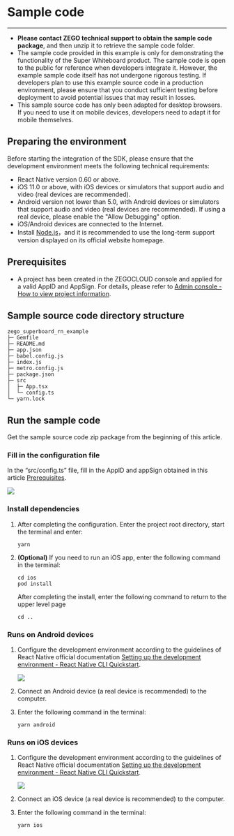 # Sample code

- - -



<Warning title="Warning">

- **Please contact ZEGO technical support to obtain the sample code package**, and then unzip it to retrieve the sample code folder. 
- The sample code provided in this example is only for demonstrating the functionality of the Super Whiteboard product. The sample code is open to the public for reference when developers integrate it. However, the example sample code itself has not undergone rigorous testing. If developers plan to use this example source code in a production environment, please ensure that you conduct sufficient testing before deployment to avoid potential issues that may result in losses.
- This sample source code has only been adapted for desktop browsers. If you need to use it on mobile devices, developers need to adapt it for mobile themselves.
</Warning>

## Preparing the environment

Before starting the integration of the SDK, please ensure that the development environment meets the following technical requirements:

- React Native version 0.60 or above.
- iOS 11.0 or above, with iOS devices or simulators that support audio and video (real devices are recommended).
- Android version not lower than 5.0, with Android devices or simulators that support audio and video (real devices are recommended). If using a real device, please enable the "Allow Debugging" option.
- iOS/Android devices are connected to the Internet.
- Install [Node.js](https://nodejs.org/en/)，and it is recommended to use the long-term support version displayed on its official website homepage.

## Prerequisites

- A project has been created in the ZEGOCLOUD console and applied for a valid AppID and AppSign. For details, please refer to [Admin console - How to view project information](https://docs.zegocloud.com/article/16144).


## Sample source code directory structure

```tree
zego_superboard_rn_example
├─ Gemfile
├─ README.md
├─ app.json
├─ babel.config.js
├─ index.js
├─ metro.config.js
├─ package.json
├─ src
│  ├─ App.tsx
│  └─ config.ts
└─ yarn.lock

```

## Run the sample code

Get the sample source code zip package from the beginning of this article.

###  Fill in the configuration file

In the “src/config.ts” file, fill in the AppID and appSign obtained in this article [Prerequisites](./Quick%20start/Create%20white%20board.mdx#prerequisites).

<Frame width="512" height="auto" caption="">
  <img src="https://storage.zego.im/sdk-doc/Pics/superboard/superboard_rn_1.png" />
</Frame>


### Install dependencies

1. After completing the configuration. Enter the project root directory, start the terminal and enter:

    ```
    yarn
    ```


2. **(Optional)** If you need to run an iOS app, enter the following command in the terminal:
    ```
    cd ios
    pod install
    ```

    After completing the install, enter the following command to return to the upper level page

    ```
    cd ..
    ```

### Runs on Android devices

1. Configure the development environment according to the guidelines of React Native official documentation [Setting up the development environment - React Native CLI Quickstart](https://www.reactnative.dev/docs/environment-setup).

    <Frame width="512" height="auto" caption=""><img src="https://storage.zego.im/sdk-doc/Pics/RoomKit/ReactNative/Android_Env.png" /></Frame>

2. Connect an Android device (a real device is recommended) to the computer.
3. Enter the following command in the terminal:

    ```
    yarn android
    ```


### Runs on iOS devices

1. Configure the development environment according to the guidelines of React Native official documentation [Setting up the development environment - React Native CLI Quickstart](https://www.reactnative.dev/docs/environment-setup).

    <Frame width="512" height="auto" caption=""><img src="https://storage.zego.im/sdk-doc/Pics/RoomKit/ReactNative/iOS_Env.png" /></Frame>

2. Connect an iOS device (a real device is recommended) to the computer.
3. Enter the following command in the terminal:

    ```
    yarn ios
    ```

